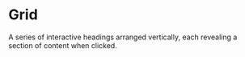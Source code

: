 # Grid
A series of interactive headings arranged vertically, each revealing a section of content when clicked.



